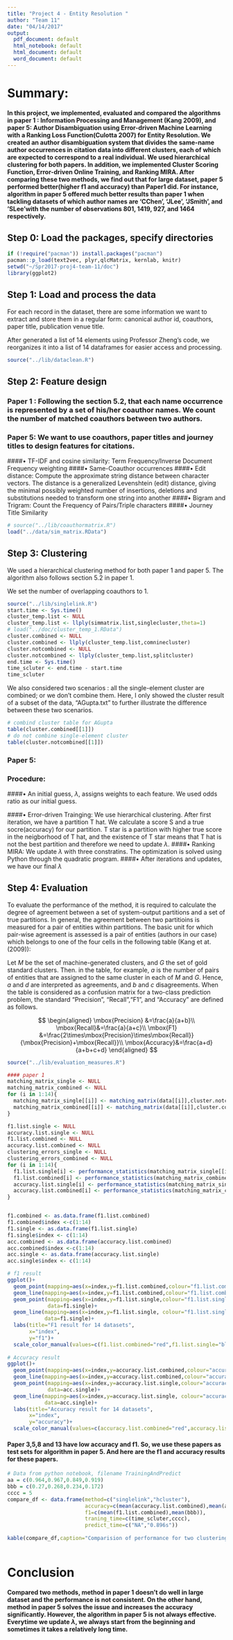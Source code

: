 ```yaml
---
title: "Project 4 - Entity Resolution "
author: "Team 11"
date: "04/14/2017"
output:
  pdf_document: default
  html_notebook: default
  html_document: default
  word_document: default
---
```


# Summary:
#### In this project, we implemented, evaluated and compared the algorithms in paper 1 : Information Processing and Management (Kang 2009), and paper 5: Author Disambiguation using Error-driven Machine Learning with a Ranking Loss Function(Culotta 2007) for Entity Resolution. We created an author disambiguation system that divides the same-name author occurrences in citation data into different clusters, each of which are expected to correspond to a real individual. We used hierarchical clustering for both papers. In addition, we implemented Cluster Scoring Function, Error-driven Online Training, and Ranking MIRA. After comparing these two methods, we find out that for large dataset, paper 5 performed better(higher f1 and accuracy) than Paper1 did. For instance, algorithm in paper 5 offered much better results than paper 1 when tackling datasets of which author names are 'CChen', 'JLee', 'JSmith', and 'SLee'with the number of observations 801, 1419, 927, and 1464 respectively.

## Step 0: Load the packages, specify directories

```r
if (!require("pacman")) install.packages("pacman")
pacman::p_load(text2vec, plyr,qlcMatrix, kernlab, knitr)
setwd("~/Spr2017-proj4-team-11/doc")
library(ggplot2)
```

## Step 1: Load and process the data

For each record in the dataset, there are some information we want to extract and store them in a regular form: canonical author id, coauthors, paper title, publication venue title. 

After generated a list of 14 elements using Professor Zheng's code, we reorganizes it into a list of 14 dataframes for easier access and processing.
```r
source("../lib/dataclean.R")
```

## Step 2: Feature design

### Paper 1 : Following the section 5.2, that each name occurrence is represented by a set of his/her coauthor names. We count the number of matched coauthors between two authors. 

### Paper 5: We want to use coauthors, paper titles and journey titles to design features for citations.
####•	TF-IDF and cosine similarity: Term Frequency/Inverse Document Frequency weighting
####•	Same-Coauthor occurrences
####•	Edit distance: Compute the approximate string distance between character vectors. The distance is a generalized Levenshtein (edit) distance, giving the minimal possibly weighted number of insertions, deletions and substitutions needed to transform one string into another
####• Bigram and Trigram: Count the Frequency of Pairs/Triple characters
####•	Journey Title Similarity 
	

```r
# source("../lib/coauthormatrix.R")
load("../data/sim_matrix.RData")
```

## Step 3: Clustering

We used a hierarchical clustering method for both paper 1 and paper 5.
The algorithm also follows section 5.2 in paper 1. 

\includegraphics[width=450pt]{algorithm2.png}

We set the number of overlapping coauthors to 1.
```r
source("../lib/singlelink.R")
start.time <- Sys.time()
cluster_temp.list <- NULL
cluster_temp.list <- llply(simmatrix.list,singlecluster,theta=1)
# load("../doc/cluster_temp_1.RData")
cluster.combined <- NULL
cluster.combined <- llply(cluster_temp.list,comninecluster)
cluster.notcombined <- NULL
cluster.notcombined <- llply(cluster_temp.list,splitcluster)
end.time <- Sys.time()
time_scluter <- end.time - start.time
time_scluter
```


We also considered two scenarios : all the single-element cluster are combined; or we don't combine them. Here, I only showed the cluster result of a subset of the data, "AGupta.txt" to further illustrate the difference between these two scenarios. 
```r
# combind cluster table for AGupta
table(cluster.combined[[1]])
# do not combine single-element cluster 
table(cluster.notcombined[[1]])
```


### Paper 5: 
### Procedure: 
####•	An initial guess, $\lambda$, assigns weights to each feature. We used odds ratio as our initial guess. 

\includegraphics[width=450pt]{odds_ratio.png}

####•	Error-driven Trainging: We use hierarchical clustering. After first iteration, we have a partition T hat. We calculate a score S and a true socre(accuracy) for our partition. T star is a partition with higher true score in the neigborhood of T hat, and the existence of T star means that T hat is not the best partition and therefore we need to update $\lambda$. 
####• Ranking MIRA: We update $\lambda$ with three constratins. The optimization is solved using Python through the quadratic program. 
####• After iterations and updates, we have our final $\lambda$ 



## Step 4: Evaluation

To evaluate the performance of the method, it is required to calculate the degree of agreement between a set of system-output partitions and a set of true partitions. In general, the agreement between two partitioins is measured for a pair of entities within partitions. The basic unit for which pair-wise agreement is assessed is a pair of entities (authors in our case) which belongs to one of the four cells in the following table (Kang et at.(2009)):

\includegraphics[width=500pt]{matching_matrix.png}

Let $M$ be the set of machine-generated clusters, and $G$ the set of gold standard clusters. Then. in the table, for example, $a$ is the number of pairs of entities that are assigned to the same cluster in each of $M$ and $G$. Hence, $a$ and $d$ are interpreted as agreements, and $b$ and $c$ disagreements. When the table is considered as a confusion matrix for a two-class prediction problem, the standard "Precision", "Recall","F1", and "Accuracy" are defined as follows.

$$
\begin{aligned}
\mbox{Precision} &=\frac{a}{a+b}\\
\mbox{Recall}&=\frac{a}{a+c}\\
\mbox{F1} &=\frac{2\times\mbox{Precision}\times\mbox{Recall}}{\mbox{Precision}+\mbox{Recall}}\\
\mbox{Accuracy}&=\frac{a+d}{a+b+c+d}
\end{aligned}
$$

```r
source("../lib/evaluation_measures.R")

#### paper 1 
matching_matrix_single <- NULL
matching_matrix_combined <- NULL
for (i in 1:14){
  matching_matrix_single[[i]] <- matching_matrix(data[[i]],cluster.notcombined[[i]])
  matching_matrix_combined[[i]] <- matching_matrix(data[[i]],cluster.combined[[i]])
}

f1.list.single <- NULL
accuracy.list.single <- NULL
f1.list.combined <- NULL
accuracy.list.combined <- NULL
clustering_errors_single <- NULL
clustering_errors_combined <- NULL
for (i in 1:14){
  f1.list.single[i] <- performance_statistics(matching_matrix_single[[i]])$f1
  f1.list.combined[i] <- performance_statistics(matching_matrix_combined[[i]])$f1
  accuracy.list.single[i] <- performance_statistics(matching_matrix_single[[i]])$accuracy
  accuracy.list.combined[i] <- performance_statistics(matching_matrix_combined[[i]])$accuracy
}


f1.combined <- as.data.frame(f1.list.combined)
f1.combined$index <-c(1:14)
f1.single <- as.data.frame(f1.list.single)
f1.single$index <- c(1:14)
acc.combined <- as.data.frame(accuracy.list.combined)
acc.combined$index <-c(1:14)
acc.single <- as.data.frame(accuracy.list.single)
acc.single$index <- c(1:14)

# f1 result
ggplot()+
  geom_point(mapping=aes(x=index,y=f1.list.combined,colour="f1.list.combined"), data=f1.combined)+ 
  geom_line(mapping=aes(x=index,y=f1.list.combined,colour="f1.list.combined"), data=f1.combined)+
  geom_point(mapping=aes(x=index,y=f1.list.single,colour="f1.list.single"),
             data=f1.single)+
  geom_line(mapping=aes(x=index,y=f1.list.single, colour="f1.list.single"),
            data=f1.single)+
  labs(title="F1 result for 14 datasets",
       x="index",
       y="f1")+
  scale_color_manual(values=c(f1.list.combined="red",f1.list.single="blue"))
  
# Accuracy result 
ggplot()+
  geom_point(mapping=aes(x=index,y=accuracy.list.combined,colour="accuracy.list.combined"), data=acc.combined)+ 
  geom_line(mapping=aes(x=index,y=accuracy.list.combined,colour="accuracy.list.combined"), data=acc.combined)+
  geom_point(mapping=aes(x=index,y=accuracy.list.single,colour="accuracy.list.single"),
             data=acc.single)+
  geom_line(mapping=aes(x=index,y=accuracy.list.single, colour="accuracy.list.single"),
            data=acc.single)+
  labs(title="Accuracy result for 14 datasets",
       x="index",
       y="accuracy")+
  scale_color_manual(values=c(accuracy.list.combined="red",accuracy.list.single="blue"))

```

#### Paper 3,5,8 and 13 have low accuracy and f1. So, we use these papers as test sets for algorithm in paper 5. And here are the f1 and accuracy results for these papers. 

\includegraphics[width=270pt]{3acc.png}
\includegraphics[width=270pt]{3f1.png}
\includegraphics[width=270pt]{5acc.png}
\includegraphics[width=270pt]{5f1.png}
\includegraphics[width=270pt]{8acc.png}
\includegraphics[width=270pt]{8f1.png}
\includegraphics[width=270pt]{13acc.png}
\includegraphics[width=270pt]{13f1.png}

```r
# Data from python notebook, filename TrainingAndPredict
aa = c(0.964,0.967,0.849,0.919)
bbb = c(0.27,0.268,0.234,0.172)
cccc = 5
compare_df <- data.frame(method=c("singlelink","hcluster"),
                         accuracy=c(mean(accuracy.list.combined),mean(aa)),
                         f1=c(mean(f1.list.combined),mean(bbb)),
                         traning_time=c(time_scluter,cccc),
                         predict_time=c("NA","0.896s"))
                         
kable(compare_df,caption="Comparision of performance for two clustering methods", digits=2)
                         
```

# Conclusion 
#### Compared two methods, method in paper 1 doesn't do well in large dataset and the performance is not consistent. On the other hand, method in paper 5 solves the issue and increases the accuracy significantly. However, the algorithm in paper 5 is not always effective. Everytime we update $\lambda$, we always start from the beginning and sometimes it takes a relatively long time.  


